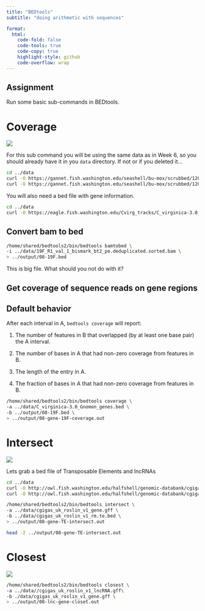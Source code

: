 ```yaml
---
title: "BEDtools"
subtitle: "doing arithmetic with sequences"

format:
  html:
    code-fold: false
    code-tools: true
    code-copy: true
    highlight-style: github
    code-overflow: wrap
---
```


::: callout-important
## Assignment

Run some basic sub-commands in BEDtools.
:::

# Coverage

![](http://gannet.fish.washington.edu/seashell/snaps/Monosnap_coverage__bedtools_2.31.0_documentation_2023-05-14_07-59-15.png)

For this sub command you will be using the same data as in Week 6, so you should already have it in you `data` directory. If not or if you deleted it...

``` bash
cd ../data 
curl -O https://gannet.fish.washington.edu/seashell/bu-mox/scrubbed/120321-cvBS/19F_R1_val_1_bismark_bt2_pe.deduplicated.sorted.bam 
curl -O https://gannet.fish.washington.edu/seashell/bu-mox/scrubbed/120321-cvBS/19F_R1_val_1_bismark_bt2_pe.deduplicated.sorted.bam.bai
```

You will also need a bed file with gene information.

``` bash
cd ../data 
curl -O https://eagle.fish.washington.edu/Cvirg_tracks/C_virginica-3.0_Gnomon_genes.bed
```

## Convert bam to bed

``` bash
/home/shared/bedtools2/bin/bedtools bamtobed \ 
-i ../data/19F_R1_val_1_bismark_bt2_pe.deduplicated.sorted.bam \ 
> ../output/08-19F.bed
```

::: callout-warning
This is big file. What should you not do with it?
:::

## Get coverage of sequence reads on gene regions

## Default behavior

After each interval in A, `bedtools coverage` will report:

1.  The number of features in B that overlapped (by at least one base pair) the A interval.

2.  The number of bases in A that had non-zero coverage from features in B.

3.  The length of the entry in A.

4.  The fraction of bases in A that had non-zero coverage from features in B.

``` bash
/home/shared/bedtools2/bin/bedtools coverage \
-a ../data/C_virginica-3.0_Gnomon_genes.bed \
-b ../output/08-19F.bed \
> ../output/08-gene-19F-coverage.out
```

# Intersect

![](http://gannet.fish.washington.edu/seashell/snaps/Monosnap_intersect__bedtools_2.31.0_documentation_2023-05-14_07-04-41.png)

Lets grab a bed file of Transposable Elements and lncRNAs

``` bash
cd ../data
curl -O http://owl.fish.washington.edu/halfshell/genomic-databank/cgigas_uk_roslin_v1_gene.gff curl -O http://owl.fish.washington.edu/halfshell/genomic-databank/cgigas_uk_roslin_v1_rm.te.bed 
curl -O http://owl.fish.washington.edu/halfshell/genomic-databank/cgigas_uk_roslin_v1_lncRNA.gff
```

``` bash
/home/shared/bedtools2/bin/bedtools intersect \
-a ../data/cgigas_uk_roslin_v1_gene.gff \
-b ../data/cgigas_uk_roslin_v1_rm.te.bed \
> ../output/08-gene-TE-intersect.out

head -2 ../output/08-gene-TE-intersect.out
```

# Closest

![](http://gannet.fish.washington.edu/seashell/snaps/Monosnap_closest__bedtools_2.31.0_documentation_2023-05-14_07-18-54.png)

``` bash
/home/shared/bedtools2/bin/bedtools closest \
-a ../data//cgigas_uk_roslin_v1_lncRNA.gff\
-b ./data/cgigas_uk_roslin_v1_gene.gff \
> ../output/08-lnc-gene-closet.out
```
